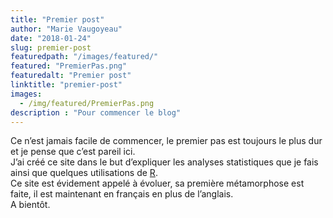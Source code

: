```yaml
---
title: "Premier post"
author: "Marie Vaugoyeau"
date: "2018-01-24"
slug: premier-post
featuredpath: "/images/featured/"
featured: "PremierPas.png"
featuredalt: "Premier post"
linktitle: "premier-post"
images: 
  - /img/featured/PremierPas.png  
description : "Pour commencer le blog"
---
```

  
Ce n'est jamais facile de commencer, le premier pas est toujours le plus dur et je pense que c'est pareil ici.  
J'ai créé ce site dans le but d'expliquer les analyses statistiques que je fais ainsi que quelques utilisations de [R](https://cran.r-project.org/).  
Ce site est évidement appelé à évoluer, sa première métamorphose est faite, il est maintenant en français en plus de l'anglais.  
A bientôt.
